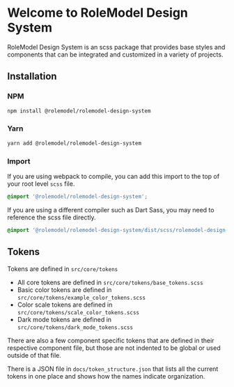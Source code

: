 
<Meta title="Overview/Introduction" />

# Welcome to RoleModel Design System

RoleModel Design System is an scss package that provides base styles and components that can be integrated and customized in a variety of projects.

## Installation

### NPM
```sh
npm install @rolemodel/rolemodel-design-system
```

### Yarn
```sh
yarn add @rolemodel/rolemodel-design-system
```

### Import

If you are using webpack to compile, you can add this import to the top of your root level `scss` file.
```scss
@import '@rolemodel/rolemodel-design-system';
```

If you are using a different compiler such as Dart Sass, you may need to reference the scss file directly.
```scss
@import '@rolemodel/rolemodel-design-system/dist/scss/rolemodel-design-system'
```

## Tokens

Tokens are defined in `src/core/tokens`

- All core tokens are defined in `src/core/tokens/base_tokens.scss`
- Basic color tokens are defined in `src/core/tokens/example_color_tokens.scss`
- Color scale tokens are defined in `src/core/tokens/scale_color_tokens.scss`
- Dark mode tokens are defined in `src/core/tokens/dark_mode_tokens.scss`

There are also a few component specific tokens that are defined in their respective component file, but those are not indented to be global or used outside of that file.

There is a JSON file in `docs/token_structure.json` that lists all the current tokens in one place and shows how the names indicate organization.
